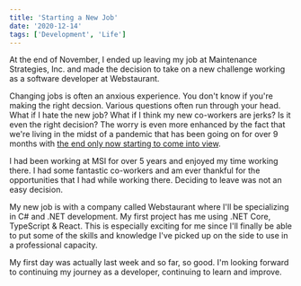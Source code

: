 ```yaml
---
title: 'Starting a New Job'
date: '2020-12-14'
tags: ['Development', 'Life']
---
```


At the end of November, I ended up leaving my job at Maintenance Strategies, Inc. and made the decision to take on a new challenge working as a software developer at Webstaurant.

Changing jobs is often an anxious experience. You don't know if you're making the right decsion. Various questions often run through your head. What if I hate the new job? What if I think my new co-workers are jerks? Is it even the right decision? The worry is even more enhanced by the fact that we're living in the midst of a pandemic that has been going on for over 9 months with [the end only now starting to come into view](https://www.nytimes.com/live/2020/12/14/world/covid-19-coronavirus#america-begins-its-most-ambitious-vaccination-campaign).

I had been working at MSI for over 5 years and enjoyed my time working there. I had some fantastic co-workers and am ever thankful for the opportunities that I had while working there. Deciding to leave was not an easy decision.

My new job is with a company called Webstaurant where I'll be specializing in C# and .NET development. My first project has me using .NET Core, TypeScript & React. This is especially exciting for me since I'll finally be able to put some of the skills and knowledge I've picked up on the side to use in a professional capacity.

My first day was actually last week and so far, so good. I'm looking forward to continuing my journey as a developer, continuing to learn and improve.
